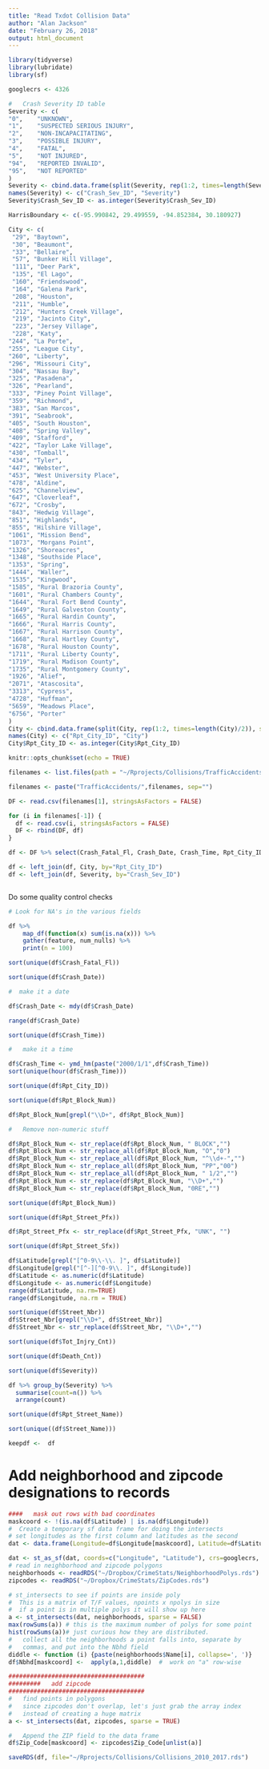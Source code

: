 ```yaml
---
title: "Read Txdot Collision Data"
author: "Alan Jackson"
date: "February 26, 2018"
output: html_document
---
```


```r
library(tidyverse)
library(lubridate)
library(sf)

googlecrs <- 4326

#   Crash Severity ID table
Severity <- c(
"0",	"UNKNOWN", 
"1",	"SUSPECTED SERIOUS INJURY",
"2",	"NON-INCAPACITATING",
"3",	"POSSIBLE INJURY",
"4",	"FATAL",
"5",	"NOT INJURED",
"94",	"REPORTED INVALID",
"95",	"NOT REPORTED"
)
Severity <- cbind.data.frame(split(Severity, rep(1:2, times=length(Severity)/2)), stringsAsFactors=F)
names(Severity) <- c("Crash_Sev_ID", "Severity")
Severity$Crash_Sev_ID <- as.integer(Severity$Crash_Sev_ID)

HarrisBoundary <- c(-95.990842, 29.499559, -94.852384, 30.180927)

City <- c(
 "29", "Baytown",
 "30", "Beaumont",
 "33", "Bellaire",
 "57", "Bunker Hill Village",
 "111", "Deer Park",
 "135", "El Lago",
 "160", "Friendswood",
 "164", "Galena Park",
 "208", "Houston",
 "211", "Humble",
 "212", "Hunters Creek Village",
 "219", "Jacinto City",
 "223", "Jersey Village",
 "228", "Katy",
"244", "La Porte",
"255", "League City",
"260", "Liberty",
"296", "Missouri City",
"304", "Nassau Bay",
"325", "Pasadena",
"326", "Pearland",
"333", "Piney Point Village",
"359", "Richmond",
"383", "San Marcos",
"391", "Seabrook",
"405", "South Houston",
"408", "Spring Valley",
"409", "Stafford",
"422", "Taylor Lake Village",
"430", "Tomball",
"434", "Tyler",
"447", "Webster",
"453", "West University Place",
"478", "Aldine",
"625", "Channelview",
"647", "Cloverleaf",
"672", "Crosby",
"843", "Hedwig Village",
"851", "Highlands",
"855", "Hilshire Village",
"1061", "Mission Bend",
"1073", "Morgans Point",
"1326", "Shoreacres",
"1348", "Southside Place",
"1353", "Spring",
"1444", "Waller",
"1535", "Kingwood",
"1585", "Rural Brazoria County",
"1601", "Rural Chambers County",
"1644", "Rural Fort Bend County",
"1649", "Rural Galveston County",
"1665", "Rural Hardin County",
"1666", "Rural Harris County",
"1667", "Rural Harrison County",
"1668", "Rural Hartley County",
"1678", "Rural Houston County",
"1711", "Rural Liberty County",
"1719", "Rural Madison County",
"1735", "Rural Montgomery County",
"1926", "Alief",
"2071", "Atascosita",
"3313", "Cypress",
"4728", "Huffman",
"5659", "Meadows Place",
"6756", "Porter"
)
City <- cbind.data.frame(split(City, rep(1:2, times=length(City)/2)), stringsAsFactors=F)
names(City) <- c("Rpt_City_ID", "City")
City$Rpt_City_ID <- as.integer(City$Rpt_City_ID)

knitr::opts_chunk$set(echo = TRUE)
```



```r
filenames <- list.files(path = "~/Rprojects/Collisions/TrafficAccidents", pattern="*csv$")

filenames <- paste("TrafficAccidents/",filenames, sep="")

DF <- read.csv(filenames[1], stringsAsFactors = FALSE)

for (i in filenames[-1]) {
  df <- read.csv(i, stringsAsFactors = FALSE)
  DF <- rbind(DF, df)
}

df <- DF %>% select(Crash_Fatal_Fl, Crash_Date,	Crash_Time, Rpt_City_ID, Rpt_Block_Num, Rpt_Street_Pfx,	Rpt_Street_Name, Rpt_Street_Sfx, At_Intrsct_Fl, Latitude, Longitude, Street_Name, Street_Nbr, Tot_Injry_Cnt, Death_Cnt, Crash_Sev_ID)

df <- left_join(df, City, by="Rpt_City_ID")
df <- left_join(df, Severity, by="Crash_Sev_ID")



```


Do some quality control checks


```r

# Look for NA's in the various fields

df %>%
    map_df(function(x) sum(is.na(x))) %>%
    gather(feature, num_nulls) %>%
    print(n = 100)

```

```r

sort(unique(df$Crash_Fatal_Fl))

```

```r

sort(unique(df$Crash_Date))

#  make it a date

df$Crash_Date <- mdy(df$Crash_Date)

range(df$Crash_Date)

```

```r

sort(unique(df$Crash_Time))

#   make it a time

df$Crash_Time <- ymd_hm(paste("2000/1/1",df$Crash_Time))
sort(unique(hour(df$Crash_Time)))

```

```r

sort(unique(df$Rpt_City_ID))

```

```r

sort(unique(df$Rpt_Block_Num))

df$Rpt_Block_Num[grepl("\\D+", df$Rpt_Block_Num)]

#   Remove non-numeric stuff

df$Rpt_Block_Num <- str_replace(df$Rpt_Block_Num, " BLOCK","")
df$Rpt_Block_Num <- str_replace_all(df$Rpt_Block_Num, "O","0")
df$Rpt_Block_Num <- str_replace_all(df$Rpt_Block_Num, "^\\d+-","")
df$Rpt_Block_Num <- str_replace_all(df$Rpt_Block_Num, "PP","00")
df$Rpt_Block_Num <- str_replace_all(df$Rpt_Block_Num, " 1/2","")
df$Rpt_Block_Num <- str_replace(df$Rpt_Block_Num, "\\D+","")
df$Rpt_Block_Num <- str_replace(df$Rpt_Block_Num, "0RE","")

sort(unique(df$Rpt_Block_Num))
```

```r

sort(unique(df$Rpt_Street_Pfx))

df$Rpt_Street_Pfx <- str_replace(df$Rpt_Street_Pfx, "UNK", "")
```
```r

sort(unique(df$Rpt_Street_Sfx))

```

```r

df$Latitude[grepl("[^0-9\\-\\. ]", df$Latitude)]
df$Longitude[grepl("[^-][^0-9\\. ]", df$Longitude)]
df$Latitude <- as.numeric(df$Latitude)
df$Longitude <- as.numeric(df$Longitude)
range(df$Latitude, na.rm=TRUE)
range(df$Longitude, na.rm = TRUE)

```
```r

sort(unique(df$Street_Nbr))
df$Street_Nbr[grepl("\\D+", df$Street_Nbr)]
df$Street_Nbr <- str_replace(df$Street_Nbr, "\\D+","")

```


```r

sort(unique(df$Tot_Injry_Cnt))

```
```r

sort(unique(df$Death_Cnt))

```

```r

sort(unique(df$Severity))

df %>% group_by(Severity) %>% 
  summarise(count=n()) %>%
  arrange(count)

```
```r

sort(unique(df$Rpt_Street_Name))
```

```r

sort(unique((df$Street_Name)))

keepdf <-  df
```

#     Add neighborhood and zipcode designations to records

```r
####   mask out rows with bad coordinates
maskcoord <- !(is.na(df$Latitude) | is.na(df$Longitude))
#  Create a temporary sf data frame for doing the intersects
# set longitudes as the first column and latitudes as the second
dat <- data.frame(Longitude=df$Longitude[maskcoord], Latitude=df$Latitude[maskcoord], stringsAsFactors = FALSE)

dat <- st_as_sf(dat, coords=c("Longitude", "Latitude"), crs=googlecrs, agr = "identity")
# read in neighborhood and zipcode polygons
neighborhoods <- readRDS("~/Dropbox/CrimeStats/NeighborhoodPolys.rds")
zipcodes <- readRDS("~/Dropbox/CrimeStats/ZipCodes.rds")

# st_intersects to see if points are inside poly
#  This is a matrix of T/F values, npoints x npolys in size
#  if a point is in multiple polys it will show up here
a <- st_intersects(dat, neighborhoods, sparse = FALSE)
max(rowSums(a)) # this is the maximum number of polys for some point
hist(rowSums(a))# just curious how they are distributed.
#   collect all the neighborhoods a point falls into, separate by
#   commas, and put into the Nbhd field
diddle <- function (i) {paste(neighborhoods$Name[i], collapse=', ')}
df$Nbhd[maskcoord] <-  apply(a,1,diddle)  #  work on "a" row-wise

######################################
#########   add zipcode
######################################
#   find points in polygons
#   since zipcodes don't overlap, let's just grab the array index
#   instead of creating a huge matrix
a <- st_intersects(dat, zipcodes, sparse = TRUE)

#   Append the ZIP field to the data frame
df$Zip_Code[maskcoord] <- zipcodes$Zip_Code[unlist(a)]


```


```r

saveRDS(df, file="~/Rprojects/Collisions/Collisions_2010_2017.rds")
```

